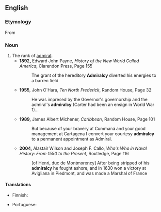==English==

===Etymology===
From {{suffix|en|admiral|cy}}

===Noun===
{{en-noun}}

# The rank of [[admiral]].
#* '''1892,''' Edward John Payne, ''History of the New World Called America'', Clarendon Press, Page 155
#*: The grant of the hereditory '''Admiralcy''' diverted his energies to a barren field.
#* '''1955,''' John O'Hara, ''Ten North Frederick'', Random House, Page 32
#*: He was impresed by the Governor's governorship and the admiral's '''admiralcy''' (Carter had been an ensign in World War 1)...
#* '''1989,''' James Albert Michener, ''Caribbean'', Random House, Page 101
#*: But because of your bravery at Cummaná and your good management at Cartagena I convert your courtesy '''admiralcy''' to a permanent appointment as Admiral.
#* '''2004,''' Alastair Wilson and Joseph F. Callo, ''Who's Who in Naval History: From 1550 to the Present'', Routledge, Page 116
#*: [of Henri, duc de Montmorency] After being stripped of his '''admiralcy''' he fought ashore, and in 1630 won a victory at Avigliana in Piedmont, and was made a Marshal of France

====Translations====
{{trans-top|the rank of admiral}}
* Finnish: {{t|fi|[[amiraalin]] [[arvo]]}}
{{trans-mid}}
* Portuguese: {{t|pt|almirantado|m}}
{{trans-bottom}}